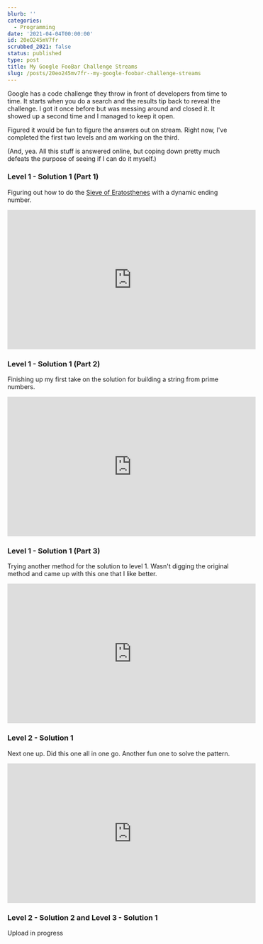 ```yaml
---
blurb: ''
categories:
  - Programming
date: '2021-04-04T00:00:00'
id: 20eO245mV7fr
scrubbed_2021: false
status: published
type: post
title: My Google FooBar Challenge Streams
slug: /posts/20eo245mv7fr--my-google-foobar-challenge-streams
---
```


Google has a code challenge they throw in front of developers from time to time. It starts when you do a search and the results tip back to reveal the challenge. I got it once before but was messing around and closed it. It showed up a second time and I managed to keep it open. 

Figured it would be fun to figure the answers out on stream. Right now, I've completed the first two levels and am working on the third. 

(And, yea. All this stuff is answered online, but coping down pretty much defeats the purpose of seeing if I can do it myself.)

### Level 1 - Solution 1 (Part 1)

Figuring out how to do the [Sieve of Eratosthenes](https://en.wikipedia.org/wiki/Sieve_of_Eratosthenes) with a dynamic ending number. 

<iframe width="560" height="315" src="https://www.youtube-nocookie.com/embed/wz-26j9Djcw?start=309" title="YouTube video player" frameborder="0" allow="accelerometer; autoplay; clipboard-write; encrypted-media; gyroscope; picture-in-picture" allowfullscreen></iframe>


### Level 1 - Solution 1 (Part 2)

Finishing up my first take on the solution for building a string from prime numbers.

<iframe width="560" height="315" src="https://www.youtube-nocookie.com/embed/kcs0y6o50QI?start=187" title="YouTube video player" frameborder="0" allow="accelerometer; autoplay; clipboard-write; encrypted-media; gyroscope; picture-in-picture" allowfullscreen></iframe>


### Level 1 - Solution 1 (Part 3)

Trying another method for the solution to level 1. Wasn't digging the original method and came up with this one that I like better. 

<iframe width="560" height="315" src="https://www.youtube-nocookie.com/embed/FhyG0nDAH0w?start=111" title="YouTube video player" frameborder="0" allow="accelerometer; autoplay; clipboard-write; encrypted-media; gyroscope; picture-in-picture" allowfullscreen></iframe>


### Level 2 - Solution 1

Next one up. Did this one all in one go. Another fun one to solve the pattern. 

<iframe width="560" height="315" src="https://www.youtube-nocookie.com/embed/CUDGvfR99do?start=341" title="YouTube video player" frameborder="0" allow="accelerometer; autoplay; clipboard-write; encrypted-media; gyroscope; picture-in-picture" allowfullscreen></iframe>

### Level 2 - Solution 2 and Level 3 - Solution 1

Upload in progress
